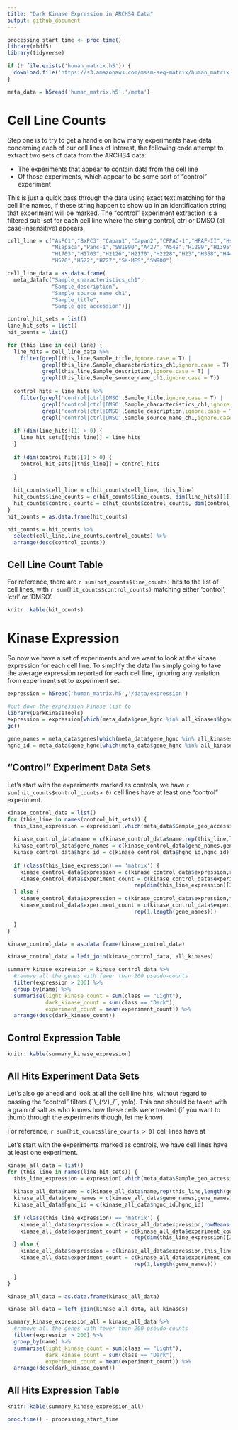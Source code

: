 ```yaml
---
title: "Dark Kinase Expression in ARCHS4 Data"
output: github_document
---
```


```r
processing_start_time <- proc.time()
library(rhdf5)
library(tidyverse)
```

```r
if (! file.exists('human_matrix.h5')) {
  download.file('https://s3.amazonaws.com/mssm-seq-matrix/human_matrix.h5','human_matrix.h5')
}
```

```r
meta_data = h5read('human_matrix.h5','/meta')
```

# Cell Line Counts

Step one is to try to get a handle on how many experiments have data concerning each of our cell lines of interest, the following code attempt to extract two sets of data from the ARCHS4 data:

* The experiments that appear to contain data from the cell line
* Of those experiments, which appear to be some sort of "control" experiment

This is just a quick pass through the data using exact text matching for the cell line names, if these string happen to show up in an identification string that experiment will be marked. The "control" experiment extraction is a filtered sub-set for each cell line where the string control, ctrl or DMSO (all case-insensitive) appears.

```r
cell_line = c("AsPC1","BxPC3","Capan1","Capan2","CFPAC-1","HPAF-II","Hs766T",
              "Miapaca","Panc-1","SW1990","A427","A549","H1299","H1395",
              "H1703","H1703","H2126","H2170","H2228","H23","H358","H441",
              "H520","H522","H727","SK-MES","SW900")

cell_line_data = as.data.frame(
  meta_data[c("Sample_characteristics_ch1",
              "Sample_description",
              "Sample_source_name_ch1",
              "Sample_title",
              "Sample_geo_accession")])

control_hit_sets = list()
line_hit_sets = list()
hit_counts = list()

for (this_line in cell_line) {
  line_hits = cell_line_data %>%
    filter(grepl(this_line,Sample_title,ignore.case = T) |
           grepl(this_line,Sample_characteristics_ch1,ignore.case = T) |
           grepl(this_line,Sample_description,ignore.case = T) |
           grepl(this_line,Sample_source_name_ch1,ignore.case = T))
  
  control_hits = line_hits %>%
    filter(grepl('control|ctrl|DMSO',Sample_title,ignore.case = T) |
           grepl('control|ctrl|DMSO',Sample_characteristics_ch1,ignore.case = T) |
           grepl('control|ctrl|DMSO',Sample_description,ignore.case = T) |
           grepl('control|ctrl|DMSO',Sample_source_name_ch1,ignore.case = T))
  
  if (dim(line_hits)[1] > 0) {
    line_hit_sets[[this_line]] = line_hits  
  }
  
  if (dim(control_hits)[1] > 0) {
    control_hit_sets[[this_line]] = control_hits  
    
  }
  
  hit_counts$cell_line = c(hit_counts$cell_line, this_line)
  hit_counts$line_counts = c(hit_counts$line_counts, dim(line_hits)[1])
  hit_counts$control_counts = c(hit_counts$control_counts, dim(control_hits)[1])
}
hit_counts = as.data.frame(hit_counts)

hit_counts = hit_counts %>% 
  select(cell_line,line_counts,control_counts) %>% 
  arrange(desc(control_counts))
```

## Cell Line Count Table

For reference, there are `r sum(hit_counts$line_counts)` hits to the list of cell lines, with `r sum(hit_counts$control_counts)` matching either 'control', 'ctrl' or 'DMSO'.

```r
knitr::kable(hit_counts)
```

# Kinase Expression

So now we have a set of experiments and we want to look at the kinase expression for each cell line. To simplify the data I'm simply going to take the average expression reported for each cell line, ignoring any variation from experiment set to experiment set.

```r
expression = h5read('human_matrix.h5','/data/expression')
```

```r
#cut down the expression kinase list to 
library(DarkKinaseTools)
expression = expression[which(meta_data$gene_hgnc %in% all_kinases$hgnc_id),]
gc()

gene_names = meta_data$genes[which(meta_data$gene_hgnc %in% all_kinases$hgnc_id)]
hgnc_id = meta_data$gene_hgnc[which(meta_data$gene_hgnc %in% all_kinases$hgnc_id)]
```

## "Control" Experiment Data Sets

Let's start with the experiments marked as controls, we have `r sum(hit_counts$control_counts> 0)` cell lines have at least one "control" experiment.

```r
kinase_control_data = list()
for (this_line in names(control_hit_sets)) {
  this_line_expression = expression[,which(meta_data$Sample_geo_accession %in% control_hit_sets[[this_line]]$Sample_geo_accession)]
  
  kinase_control_data$name = c(kinase_control_data$name,rep(this_line,length(gene_names)))
  kinase_control_data$gene_names = c(kinase_control_data$gene_names,gene_names)
  kinase_control_data$hgnc_id = c(kinase_control_data$hgnc_id,hgnc_id)
  
  if (class(this_line_expression) == 'matrix') {
    kinase_control_data$expression = c(kinase_control_data$expression,rowMeans(this_line_expression))
    kinase_control_data$experiment_count = c(kinase_control_data$experiment_count,
                                        rep(dim(this_line_expression)[2],length(gene_names)))
  } else {
    kinase_control_data$expression = c(kinase_control_data$expression,this_line_expression)
    kinase_control_data$experiment_count = c(kinase_control_data$experiment_count,
                                        rep(1,length(gene_names)))

  }
}

kinase_control_data = as.data.frame(kinase_control_data)

kinase_control_data = left_join(kinase_control_data, all_kinases)

summary_kinase_expression = kinase_control_data %>% 
  #remove all the genes with fewer than 200 pseudo-counts
  filter(expression > 200) %>%
  group_by(name) %>% 
  summarise(light_kinase_count = sum(class == "Light"),
            dark_kinase_count = sum(class == "Dark"),
            experiment_count = mean(experiment_count)) %>%
  arrange(desc(dark_kinase_count))
```

## Control Expression Table

```r
knitr::kable(summary_kinase_expression)
```


## All Hits Experiment Data Sets

Let's also go ahead and look at all the cell line hits, without regard to passing the "control" filters (¯\\\_(ツ)\_/¯, yolo). This one should be taken with a grain of salt as who knows how these cells were treated (if you want to thumb through the experiments though, let me know). 

For reference, `r sum(hit_counts$line_counts > 0)` cell lines have at 

Let's start with the experiments marked as controls, we have  cell lines have at least one experiment.

```r
kinase_all_data = list()
for (this_line in names(line_hit_sets)) {
  this_line_expression = expression[,which(meta_data$Sample_geo_accession %in% line_hit_sets[[this_line]]$Sample_geo_accession)]
  
  kinase_all_data$name = c(kinase_all_data$name,rep(this_line,length(gene_names)))
  kinase_all_data$gene_names = c(kinase_all_data$gene_names,gene_names)
  kinase_all_data$hgnc_id = c(kinase_all_data$hgnc_id,hgnc_id)
  
  if (class(this_line_expression) == 'matrix') {
    kinase_all_data$expression = c(kinase_all_data$expression,rowMeans(this_line_expression))
    kinase_all_data$experiment_count = c(kinase_all_data$experiment_count,
                                        rep(dim(this_line_expression)[2],length(gene_names)))
  } else {
    kinase_all_data$expression = c(kinase_all_data$expression,this_line_expression)
    kinase_all_data$experiment_count = c(kinase_all_data$experiment_count,
                                        rep(1,length(gene_names)))

  }
}

kinase_all_data = as.data.frame(kinase_all_data)

kinase_all_data = left_join(kinase_all_data, all_kinases)

summary_kinase_expression_all = kinase_all_data %>% 
  #remove all the genes with fewer than 200 pseudo-counts
  filter(expression > 200) %>%
  group_by(name) %>% 
  summarise(light_kinase_count = sum(class == "Light"),
            dark_kinase_count = sum(class == "Dark"),
            experiment_count = mean(experiment_count)) %>%
  arrange(desc(dark_kinase_count))
```

## All Hits Expression Table

```r
knitr::kable(summary_kinase_expression_all)
```

```r
proc.time() - processing_start_time
```
